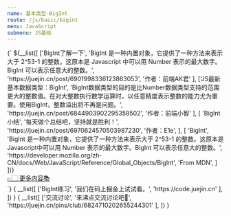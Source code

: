 ```yaml
---
name: 基本类型-BigInt
route: /js/basic/bigint
menu: JavaScript
submenu: JS基础
---
```



<Tabs activeId="1">
  <Tabs.Tab id="1" title="参考资料📖">{`
    ${__list([
      ['BigInt了解一下',
       'BigInt 是一种内置对象，它提供了一种方法来表示大于 2^53-1 的整数。这原本是 Javascript 中可以用 Number 表示的最大数字。BigInt 可以表示任意大的整数。',
       'https://juejin.cn/post/6901998336123863053',
       '作者：前端AK君'
      ],
      ['JS最新基本数据类型：BigInt',
       'BigInt数据类型的目的是比Number数据类型支持的范围更大的整数值。在对大整数执行数学运算时，以任意精度表示整数的能力尤为重要。使用BigInt，整数溢出将不再是问题。',
       'https://juejin.cn/post/6844903902295359502',
       '作者：前端小智'
      ],
      [
        'BigInt小结',
        '每天做个总结吧，坚持就是胜利！',
        'https://juejin.cn/post/6970624570503987230',
        '作者：E1e',
      ],
      [
        'BigInt',
        'BigInt 是一种内置对象，它提供了一种方法来表示大于 2^53-1 的整数。这原本是 Javascript中可以用 Number 表示的最大数字。BigInt 可以表示任意大的整数。',
        'https://developer.mozilla.org/zh-CN/docs/Web/JavaScript/Reference/Global_Objects/BigInt',
        'From MDN',
      ]
    ])}
    <div class="more"><a href="https://juejin.cn/search?query=BigInt" target="_blank">👉🏻 更多内容📚</a></div>
  `}</Tabs.Tab>
  <Tabs.Tab id="2" title="练习题📝">{
    __list([
      ['BigInt练习',
       '我们在码上掘金上试试看。',
       'https://code.juejin.cn'
      ],
    ])
  }</Tabs.Tab>
  <Tabs.Tab id="3" title="交流讨论🔥">{
    __list([
      ['交流讨论',
       '来沸点交流讨论吧💬',
       'https://juejin.cn/pins/club/6824710202655244301'
      ],
    ])
  }</Tabs.Tab>
</Tabs>